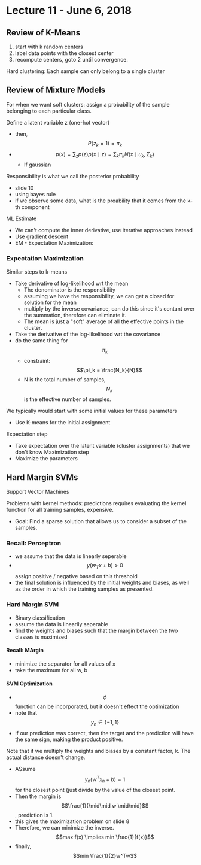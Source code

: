 # Lecture 11 - June 6, 2018

## Review of K-Means
1. start with k random centers
2. label data points with the closest center
3. recompute centers, goto 2 until convergence.

Hard clustering: Each sample can only belong to a single cluster

## Review of Mixture Models

For when we want soft clusters: assign a probability of the sample belonging to each particular class.

Define a latent variable z (one-hot vector)
- then, $$P(z_k = 1) = \pi_k$$
- $$p(x) = \sum_z p(z)p(x \mid z) = \sum_k \pi_k N(x \mid u_k, \Sigma_k)$$
  - If gaussian

Responsibility is what we call the posterior probability
- slide 10
- using bayes rule
- if we observe some data, what is the proability that it comes from the k-th component

ML Estimate
- We can't compute the inner derivative, use iterative approaches instead
- Use gradient descent
- EM - Expectation Maximization:

### Expectation Maximization

Similar steps to k-means
- Take derivative of log-likelihood wrt the mean
  - The denominator is the responsibility
  - assuming we have the responsibility, we can get a closed for solution for the mean
  - multiply by the inverse covariance, can do this since it's contant over the summation, therefore can eliminate it.
  - The mean is just a "soft" average of all the effective points in the cluster.
- Take the derivative of the log-likelihood wrt the covariance
- do the same thing for $$\pi_k$$
  - constraint: $$\pi_k = \frac{N_k}{N}$$
  - N is the total number of samples, $$N_k$$ is the effective number of samples.

We typically would start with some initial values for these parameters
- Use K-means for the initial assignment

Expectation step
- Take expectation over the latent variable (cluster assignments) that we don't know
Maximization step
- Maximize the parameters

## Hard Margin SVMs
Support Vector Machines

Problems with kernel methods: predictions requires evaluating the kernel function for all training samples, expensive.
- Goal: Find a sparse solution that allows us to consider a subset of the samples.

### Recall: Perceptron
- we assume that the data is linearly seperable
- $$y(w_Tx + b) > 0$$ assign positive / negative based on this threshold
- the final solution is influenced by the initial weights and biases, as well as the order in which the training samples as presented.

### Hard Margin SVM
- Binary classification
- assume the data is linearlly seperable
- find the weights and biases such that the margin between the two classes is maximized

#### Recall: MArgin
- minimize the separator for all values of x
- take the maximum for all w, b

#### SVM Optimization
- $$\phi$$ function can be incorporated, but it doesn't effect the optimization
- note that $$y_n \in \{-1, 1\}$$
- If our prediction was correct, then the target and the prediction will have the same sign, making the product positive.

Note that if we multiply the weights and biases by a constant factor, k. The actual distance doesn't change.
- ASsume $$y_n(w^Tx_n + b) = 1$$ for the closest point (just divide by the value of the closest point.
- Then the margin is $$\frac{1}{\mid\mid w \mid\mid}$$, prediction is 1.
- this gives the maximization problem on slide 8
- Therefore, we can minimize the inverse. $$max f(x) \implies min \frac{1}{f(x)}$$
- finally, $$min \frac{1}{2}w^Tw$$
